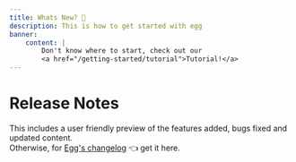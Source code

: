 ```yaml
---
title: Whats New? 👀
description: This is how to get started with egg
banner: 
    content: |
        Don't know where to start, check out our
        <a href="/getting-started/tutorial">Tutorial!</a>
---
```


# Release Notes

This includes a user friendly preview of the features added, bugs fixed and 
updated content.<br /> 
Otherwise, for <a href="/changelog">Egg's changelog</a> 👈 get it here.

<ReaderReleaseNotesMd overview={true} />

